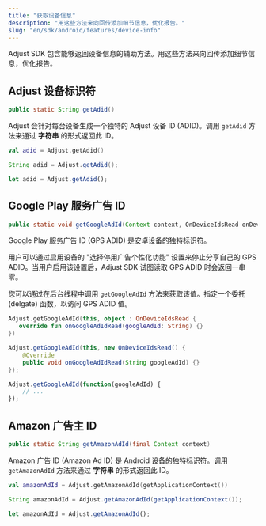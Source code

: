 ```yaml
---
title: "获取设备信息"
description: "用这些方法来向回传添加细节信息，优化报告。"
slug: "en/sdk/android/features/device-info"
---
```

Adjust SDK 包含能够返回设备信息的辅助方法。用这些方法来向回传添加细节信息，优化报告。

Adjust 设备标识符
------------

```java
public static String getAdid()
```

Adjust 会针对每台设备生成一个独特的 Adjust 设备 ID \(ADID\)。调用 `getAdid` 方法来通过 **字符串** 的形式返回此 ID。
<tabs> <tab title="Kotlin" sync="kotlin"> 

```kotlin
val adid = Adjust.getAdid()
```

</Tab> <tab title="Java" sync="java" > 

```java
String adid = Adjust.getAdid();
```

</Tab> <tab title="Javascript" sync="js" > 

```js
let adid = Adjust.getAdid();
```

</Tab> </Tabs> 

Google Play 服务广告 ID
-------------------

```java
public static void getGoogleAdId(Context context, OnDeviceIdsRead onDeviceIdRead)
```

Google Play 服务广告 ID \(GPS ADID\) 是安卓设备的独特标识符。

用户可以通过启用设备的 "选择停用广告个性化功能" 设置来停止分享自己的 GPS ADID。当用户启用该设置后，Adjust SDK 试图读取 GPS ADID 时会返回一串零。

您可以通过在后台线程中调用 `getGoogleAdId` 方法来获取该值。指定一个委托 \(delgate\) 函数，以访问 GPS ADID 值。
<tabs> <tab title="Kotlin" sync="kotlin"> 

```kotlin
Adjust.getGoogleAdId(this, object : OnDeviceIdsRead {
   override fun onGoogleAdIdRead(googleAdId: String) {}
})
```

</Tab> <tab title="Java" sync="java" > 

```java
Adjust.getGoogleAdId(this, new OnDeviceIdsRead() {
    @Override
    public void onGoogleAdIdRead(String googleAdId) {}
});
```

</Tab> <tab title="Javascript" sync="js" > 

```js
Adjust.getGoogleAdId(function(googleAdId) {
    // ...
});
```

</Tab> </Tabs> 

Amazon 广告主 ID
-------------

```java
public static String getAmazonAdId(final Context context)
```

Amazon 广告 ID \(Amazon Ad ID\) 是 Android 设备的独特标识符。调用 `getAmazonAdId` 方法来通过 **字符串** 的形式返回此 ID。
<tabs> <tab title="Kotlin" sync="kotlin"> 

```kotlin
val amazonAdId = Adjust.getAmazonAdId(getApplicationContext())
```

</Tab> <tab title="Java" sync="java" > 

```java
String amazonAdId = Adjust.getAmazonAdId(getApplicationContext());
```

</Tab> <tab title="Javascript" sync="js" > 

```js
let amazonAdId = Adjust.getAmazonAdId();
```

</Tab> </Tabs>

